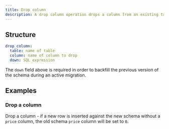 ```yaml
---
title: Drop column
description: A drop column operation drops a column from an existing table.
---
```


## Structure

```yaml
drop_column:
  table: name of table
  column: name of column to drop
  down: SQL expression
```

The `down` field above is required in order to backfill the previous version of the schema during an active migration.

## Examples

### Drop a column

Drop a column - if a new row is inserted against the new schema without a `price` column, the old schema `price` column will be set to `0`.

<ExampleSnippet example="09_drop_column.yaml" languange="yaml" />
